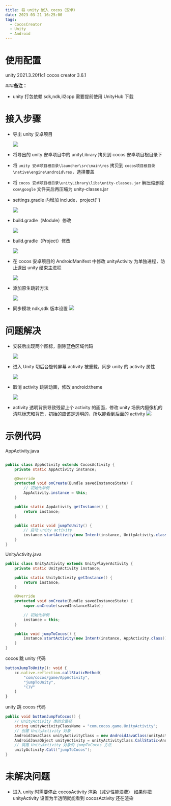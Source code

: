 ```yaml
---
title: 将 unity 嵌入 cocos（安卓）
date: 2023-03-21 16:25:00
tags:
  - CocosCreator
  - Unity
  - Android
---
```


# 使用配置

unity 2021.3.20f1c1
cocos creator 3.6.1

###**备注：**

- unity 打包依赖 sdk,ndk,il2cpp 需要提前使用 UnityHub 下载

# 接入步骤

- 导出 unity 安卓项目

  ![](https://gitee.com/muzzik/images/raw/master/blog/article/22/1.png)

- 将导出的 unity 安卓项目中的 unityLibrary 拷贝到 cocos 安卓项目根目录下

- 将 `unity 安卓项目根目录\launcher\src\main\res` 拷贝到 `cocos项目根目录\native\engine\android\res`，选择覆盖

- 将 `cocos 安卓项目根目录\unityLibrary\libs\unity-classes.jar` 解压缩删除 `com\google` 文件夹后再压缩为 unity-classes.jar

- settings.gradle 内增加 include，project('')

  ![](https://gitee.com/muzzik/images/raw/master/blog/article/22/2.png)

- build.gradle（Module）修改

  ![](https://gitee.com/muzzik/images/raw/master/blog/article/22/3.png)

- build.gradle（Project）修改

  ![](https://gitee.com/muzzik/images/raw/master/blog/article/22/4.png)

- 在 cocos 安卓项目的 AndroidManifest 中修改 unityActivity 为单独进程，防止退出 unity 结束主进程

  ![](https://gitee.com/muzzik/images/raw/master/blog/article/22/5.png)

- 添加原生跳转方法

  ![](https://gitee.com/muzzik/images/raw/master/blog/article/22/6.png)

- 同步模块 ndk,sdk 版本设置
  ![](https://gitee.com/muzzik/images/raw/master/blog/article/22/7.png)

# 问题解决

- 安装后出现两个图标，删除蓝色区域代码

  ![](https://gitee.com/muzzik/images/raw/master/blog/article/22/8.png)

- 进入 Unity 切后台旋转屏幕 activity 被重载，同步 unity 的 activity 属性

  ![](https://gitee.com/muzzik/images/raw/master/blog/article/22/9.png)

- 取消 activity 跳转动画，修改 android:theme

  ![](https://gitee.com/muzzik/images/raw/master/blog/article/22/10.png)

- activity 透明背景导致残留上个 activity 的画面，修改 unity 场景内摄像机的清除标志和背景，初始的应该是透明的，所以能看到后面的 activity
  ![](https://gitee.com/muzzik/images/raw/master/blog/article/22/11.png)

# 示例代码

AppActivity.java

```java

public class AppActivity extends CocosActivity {
    private static AppActivity instance;

    @Override
    protected void onCreate(Bundle savedInstanceState) {
        // 初始化单例
        AppActivity.instance = this;
    }

    public static AppActivity getInstance() {
        return instance;
    }

    public static void jumpToUnity() {
        // 启动 unity activity
        instance.startActivity(new Intent(instance, UnityActivity.class));
    }
}
```

UnityActivity.java

```java
public class UnityActivity extends UnityPlayerActivity {
    private static UnityActivity instance;

    public static UnityActivity getInstance() {
        return instance;
    }

    @Override
    protected void onCreate(Bundle savedInstanceState) {
        super.onCreate(savedInstanceState);

        // 初始化单例
        instance = this;
    }

    public void jumpToCocos() {
        instance.startActivity(new Intent(instance, AppActivity.class));
    }
}
```

cocos 跳 unity 代码

```ts
buttonJumpToUnity(): void {
	cc.native.reflection.callStaticMethod(
		"com/cocos/game/AppActivity",
		"jumpToUnity",
		"()V"
	)
}
```

unity 跳 cocos 代码

```C#
public void buttonJumpToCocos() {
    // UnityActivity 类的全路径
    string unityActivityClassName = "com.cocos.game.UnityActivity";
    // 创建 UnityActivity 对象
    AndroidJavaClass unityActivityClass = new AndroidJavaClass(unityActivityClassName);
    AndroidJavaObject unityActivity = unityActivityClass.CallStatic<AndroidJavaObject>("getInstance");
    // 调用 UnityActivity 对象的 jumpToCocos 方法
    unityActivity.Call("jumpToCocos");
}
```

# 未解决问题

- 进入 unity 时需要停止 cocosActivity 渲染（减少性能浪费）
  如果你把 unityActivity 设置为半透明就能看到 cocosActivity 还在渲染
